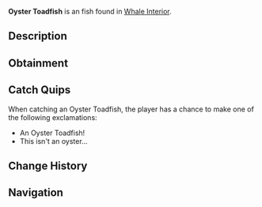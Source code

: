 {{FishInfobox
|image          = Oyster Toadfish.png
|rarity         = Uncommon
|sea            = Second Sea
|location       = [[Whale Interior]]
|sublocation    = 
|sources        = Fishing Rod
|radar_location = 
|prog_speed     = +10
|xp             = 100
|weather        = 
|time           = 
|season         = 
|bait           = 
|base_weight    = 11.5
|base_value     = 200
|weight_range   = 7.8
|base_chance    = 80
|base_resil     = 80
}}
'''Oyster Toadfish''' is an {{Rarity|Uncommon}} fish found in [[Whale Interior]].

== Description ==
{{Description|A sneaky ambush predator lurking in oyster beds and muddy bottoms.|Bestiary Entry}}

== Obtainment ==
{{Fish Availability|
Whale Interior
|top_rods      = 
Training Rod\301020.94\227558.76;
Free Spirit Rod\295406.27\216918.52;
Azure Of Lagoon\289647.29\278624.32;
Leviathan's Fang Rod\261252.44\253273.31;
Trident Rod\259826.91\239459.57;
Flimsy Rod\258884.09\274029.51;
Fang of the Eclipse\258583.72\264114.12;
Blazebringer Rod\254237.38\259674.82;
Frog Rod\253115.75\258529.2;
Verdant Shear Rod\251585.46\250452.87;
Astralhook Rod\241975.71\25447.16;
No-Life Rod\225886.92\214300.7;
Ethereal Prism Rod\216994.4\218829.73;
Seraphic Rod\215594.29\198694.27;
Challenger's Rod\214094.76\202466.69;
Depthseeker Rod\208637.82\203485.83;
Rod Of The Forgotten Fang\207599.98\191882.02;
Avalanche Rod\207339.2\202532.12;
Rod Of The Exalted One\206703.26\194963.15;
Volcanic Rod\206081.38\197753.02;
Rod Of The Depths\205682.61\191960.55;
Zeus Rod\205367.97\197068.44;
Steady Rod\169182.47\164437.76
|recommended   = Free Spirit Rod
}}

== Catch Quips ==
When catching an Oyster Toadfish, the player has a chance to make one of the following exclamations:
* An Oyster Toadfish!
* This isn't an oyster...

== Change History ==
{{Change History|{{subst:Current Version}}}}

== Navigation ==
{{Fish Navbox|Whale Interior}}